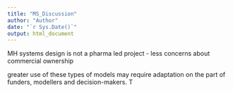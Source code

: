 ```yaml
---
title: "MS_Discussion"
author: "Author"
date: "`r Sys.Date()`"
output: html_document
---
```


MH systems design is not a pharma led project - less concerns about commercial ownership

greater use of these types of models may require adaptation on the part of funders, modellers and decision-makers. T

